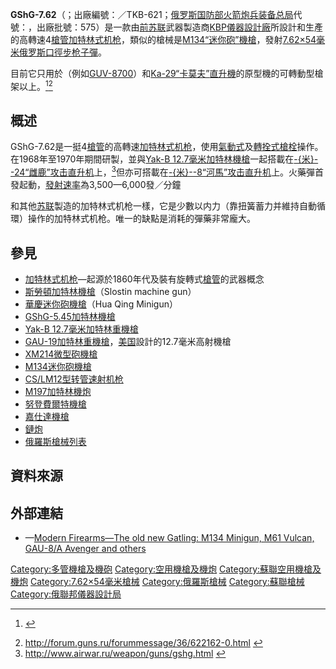 {{noteTA
|G1=軍事
|G2=長度單位
|G3=Firearms
}}
{{Infobox Weapon
|name= {{Lang|en|GShG-7.62}}<br />{{Lang|ru|ГШГ-7,62}}
|image= File:GShG 762.JPG
|image_size= 300px
|caption= GShG-7.62
|origin= {{flag|Soviet Union}}
|type= [[加特林机枪|加特林式]][[机枪|机枪]]
<!-- Type selection -->
|is_ranged= yes
|is_bladed= 
|is_explosive= 
|is_artillery= 
|is_vehicle= 
|is_missile= 
|is_UK= 
<!-- Service history -->
|service= 1969年—
|used_by= <div class="NavFrame collapsed" style="color: black; background-color: #FFFFFF; margin: 0 auto; padding: 0 10px; text-align: left;"><div class="NavHead" style="background-color: #FFFFFF; margin: 0 auto; padding: 0 10px; font-weight:normal;"></div><div class="NavContent" style="background-color: #FFFFFF; margin: 0 auto; padding: 0 10px;">
* [[俄罗斯|俄罗斯]]
* [[华沙条约组织|华沙条约组织]]
</div>
</div>
|wars=
<!-- Production history -->
|designer= [[俄联邦仪器设计局|KBP儀器設計廠]]<div class="NavFrame collapsed" style="color: black; background-color: #FFFFFF; margin: 0 auto; padding: 0 10px; text-align: left;"><div class="NavHead" style="background-color: #FFFFFF; margin: 0 auto; padding: 0 10px; font-weight:normal;"></div><div class="NavContent" style="background-color: #FFFFFF; margin: 0 auto; padding: 0 10px;">
* {{Link-ru|艾伏堅尼伊·鮑里索維奇·戈斯|Глаголев, Евгений Борисович}}（Evgeniy Borisovich Gossiped）
* {{Link-ru|瓦西裡·P·格里亞澤夫|Грязев, Василий Петрович}}（Vassily P. Gryazev）
* {{Link-ru|阿爾卡季·G·希普諾夫|Шипунов, Аркадий Георгиевич}}（Arkady G. Shipunov）
</div>
</div>
|design_date= 1960年
|manufacturer= KBP儀器設計廠
|unit_cost= 
|production_date= 1960年—
|number= 
|variants= 
<!-- General specifications -->
|spec_label= 
|weight= 空槍：18.5—19[[千克|千克]]（40.79—41.89[[磅|磅]]）
|length= 800[[毫米|毫米]]（31.5[[英寸|英寸]]）
|part_length= 
|width= 
|height= 
|diameter=
|crew= 
<!-- Ranged weapon specifications --> 
|cartridge= [[7.62×54mmR|7.62×54毫米俄羅斯口徑]]
|caliber= 7.62毫米（.30英吋） 	
|barrels= 4管，[[膛線|線膛]]
|action= <div class="NavFrame collapsed" style="color: black; background-color: #FFFFFF; margin: 0 auto; padding: 0 10px; text-align: left;"><div class="NavHead" style="background-color: #FFFFFF; margin: 0 auto; padding: 0 10px; font-weight:normal;"></div><div class="NavContent" style="background-color: #FFFFFF; margin: 0 auto; padding: 0 10px;">
* [[氣動式_(槍械)|氣動式]]
* [[轉拴式槍栓|轉拴式槍栓]]
</div>
</div>
|mode= [[自動火器|全自動]]
|rate= 3,500—6,000發／分鐘
|velocity= 820—850[[米每秒|米／秒]]（2,690.35—2,788.77[[英尺每秒|英尺／秒]]）
|energy= 
|range= 
|max_range= 1,000[[米_(单位)|公尺]]（1,093.61[[码|码]]，3,280.84[[英尺|英尺]]，0.62[[英里|英里]]）
|feed= [[彈鏈|彈鏈]]
|sights= 根據載具類型而不同，沒有固定的瞄準具
<!-- 火炮規格 -->
|breech= 
|recoil= 
|carriage= 
|elevation= 
|traverse= 
<!-- 刃器規格 --> 
|blade_type= 
|hilt_type= 
|sheath_type= 
|head_type= 
|haft_type= 
<!-- 爆炸物內填炸藥規格 --> 
|filling= 
|filling_weight= 
|detonation= 
|yield= 
<!-- 車輛/飛彈規格 -->
|armour= 
|primary_armament= 
|secondary_arament= 
|engine= 
|engine_power= 
|transmission= 
|payload_capacity= 
|fuel_capacity= 
|pw_ratio= 
|suspension= 
|clearance= 
|vehicle_range= 
|speed= 
|guidance= 
|steering= 
<!-- Missiles only -->
|wingspan= 
|propellant= 
|ceiling= 
|altitude= 
|depth= 
|boost= 
|accuracy= 
|launch_platform= 
|transport= 
}}

'''GShG-7.62'''（{{Lang-ru|'''ГШГ-7,62'''}}；出廠編號：{{Lang|ru|ТКБ-621}}／TKB-621；[[俄罗斯国防部火箭炮兵装备总局|俄罗斯国防部火箭炮兵装备总局]]代號：{{Lang|ru|'''9-А-622'''}}，出廠批號：575）是一款由[[苏联|前苏联]]武器製造商[[俄联邦仪器设计局|KBP儀器設計廠]]所設計和生產的高轉速4[[槍管|槍管]][[加特林机枪|加特林式]][[机枪|机枪]]，類似的槍械是[[M134迷你砲機槍|M134“迷你砲”機槍]]，發射[[7.62×54mmR|7.62×54毫米]][[俄罗斯|俄罗斯]][[口徑|口徑]][[步枪|步枪]][[子彈|子彈]]。

目前它只用於{{Link-en|機槍筴艙|Gun pod}}（例如[[GUV-8700|GUV-8700]]）和[[Ka-29|Ka-29“卡莫夫”]][[直升機|直升機]]的原型機的可轉動型槍架以上。<ref>{{cite web |url=http://www.arms-expo.ru/049051054051124055052050055.html |title=存档副本 |accessdate=2012-06-28 |deadurl=yes |archiveurl=https://web.archive.org/web/20130319180359/http://www.arms-expo.ru/049051054051124055052050055.html |archivedate=2013-03-19 }} {{ru icon}}</ref><ref>http://forum.guns.ru/forummessage/36/622162-0.html {{Wayback|url=http://forum.guns.ru/forummessage/36/622162-0.html |date=20181214223833 }} {{ru icon}}</ref>

== 概述 ==
GShG-7.62是一挺4[[槍管|槍管]]的高轉速[[加特林机枪|加特林式]][[机枪|机枪]]，使用[[氣動式_(槍械)|氣動式]]及[[轉拴式槍栓|轉拴式槍栓]]操作。在1968年至1970年期間研製，並與[[Yak-B_12.7毫米加特林重機槍|Yak-B 12.7毫米]][[加特林機槍|加特林機槍]]一起搭載在[[Mi-24雌鹿直升機|-{米}--24“雌鹿”]][[攻击直升机|攻击直升机]]上，<ref>http://www.airwar.ru/weapon/guns/gshg.html {{Wayback|url=http://www.airwar.ru/weapon/guns/gshg.html |date=20210102195311 }} {{ru icon}}</ref>但亦可搭載在[[Mi-8直升機|-{米}--8“河馬”]][[攻击直升机|攻击直升机]]上。火藥彈首發起動，[[射速|發射速率]]為3,500—6,000發／分鐘

和其他[[苏联|苏联]]製造的加特林式机枪一樣，它是少數以内力（靠扭簧蓄力并維持自動循環）操作的加特林式机枪。唯一的缺點是消耗的彈藥非常龐大。

== 參見 ==
* [[加特林机枪|加特林式]][[机枪|机枪]]—起源於1860年代及裝有旋轉式[[槍管|槍管]]的武器概念
* [[斯勞頓加特林機槍|斯勞頓加特林機槍]]（Slostin machine gun）
* [[華慶迷你砲機槍|華慶迷你砲機槍]]（Hua Qing Minigun）
* [[GShG-5.45加特林機槍|GShG-5.45加特林機槍]]
* [[Yak-B_12.7毫米加特林重機槍|Yak-B 12.7毫米加特林重機槍]]
* [[GAU-19加特林重機槍|GAU-19加特林重機槍]]，[[美国|美国]]設計的12.7毫米高射機槍
* [[XM214微型砲機槍|XM214微型砲機槍]]
* [[M134迷你砲機槍|M134迷你砲機槍]]
* [[CS/LM12型转管速射机枪|CS/LM12型转管速射机枪]]
* [[M197加特林機炮|M197加特林機炮]]
* [[努登費爾特機槍|努登費爾特機槍]]
* [[嘉仕達機槍|嘉仕達機槍]]
* [[鏈炮|鏈炮]]
* [[俄羅斯槍械列表|俄羅斯槍械列表]]

== 資料來源 ==
{{external media|align=right|image1=[http://img15.nnm.ru/d/4/8/1/2/644b0c4b1a00009c9ccd97eebd2.jpg GShG-7.62 and YakB-12.7]|image2=[http://img11.nnm.ru/3/d/c/c/7/4f1e04a601e2931805903d9db35.jpg UPK-23-250 and GUV-8700 gun pods]}}
<div class="references-small">
<references />
</div>

== 外部連結 ==
* {{en icon}}—[https://web.archive.org/web/20101222013016/http://world.guns.ru/machine/jap/minigun-and-other-e.html Modern Firearms—The old new Gatling: M134 Minigun, M61 Vulcan, GAU-8/A Avenger and others]

<!-- {{Russian and Soviet Aircraft Ordnance}} -->
{{现代加特林机枪及机炮}}

[[Category:多管機槍及機砲|Category:多管機槍及機砲]]
[[Category:空用機槍及機炮|Category:空用機槍及機炮]]
[[Category:蘇聯空用機槍及機炮|Category:蘇聯空用機槍及機炮]]
[[Category:7.62×54毫米槍械|Category:7.62×54毫米槍械]]
[[Category:俄羅斯槍械|Category:俄羅斯槍械]]
[[Category:蘇聯槍械|Category:蘇聯槍械]]
[[Category:俄聯邦儀器設計局|Category:俄聯邦儀器設計局]]